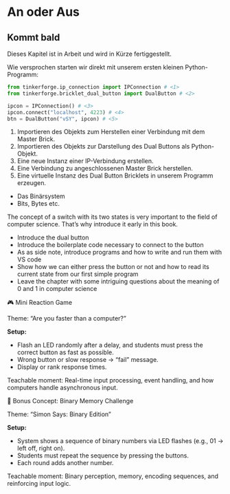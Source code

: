 # An oder Aus

::: callout-note
## Kommt bald

Dieses Kapitel ist in Arbeit und wird in Kürze fertiggestellt.
:::


Wie versprochen starten wir direkt mit unserem ersten kleinen Python-Programm:

``` python
from tinkerforge.ip_connection import IPConnection # <1>
from tinkerforge.bricklet_dual_button import DualButton # <2>

ipcon = IPConnection() # <3>
ipcon.connect("localhost", 4223) # <4>
btn = DualButton("vSY", ipcon) # <5>
```

1.  Importieren des Objekts zum Herstellen einer Verbindung mit dem Master Brick.
2.  Importieren des Objekts zur Darstellung des Dual Buttons als Python-Objekt.
3.  Eine neue Instanz einer IP-Verbindung erstellen.
4.  Eine Verbindung zu angeschlossenen Master Brick herstellen.
5.  Eine virtuelle Instanz des Dual Button Bricklets in unserem Programm erzeugen.

-   Das Binärsystem
-   Bits, Bytes etc.

The concept of a switch with its two states is very important to the field of computer science. That's why introduce it early in this book.

-   Introduce the dual button
-   Introduce the boilerplate code necessary to connect to the button
-   As as side note, introduce programs and how to write and run them with VS code
-   Show how we can either press the button or not and how to read its current state from our first simple program
-   Leave the chapter with some intriguing questions about the meaning of 0 and 1 in computer science

🎮 Mini Reaction Game

Theme: "Are you faster than a computer?"

**Setup:**

-   Flash an LED randomly after a delay, and students must press the correct button as fast as possible.
-   Wrong button or slow response → “fail” message.
-   Display or rank response times.

Teachable moment: Real-time input processing, event handling, and how computers handle asynchronous input.

🧠 Bonus Concept: Binary Memory Challenge

Theme: "Simon Says: Binary Edition"

**Setup:**

-   System shows a sequence of binary numbers via LED flashes (e.g., 01 → left off, right on).
-   Students must repeat the sequence by pressing the buttons.
-   Each round adds another number.

Teachable moment: Binary perception, memory, encoding sequences, and reinforcing input logic.